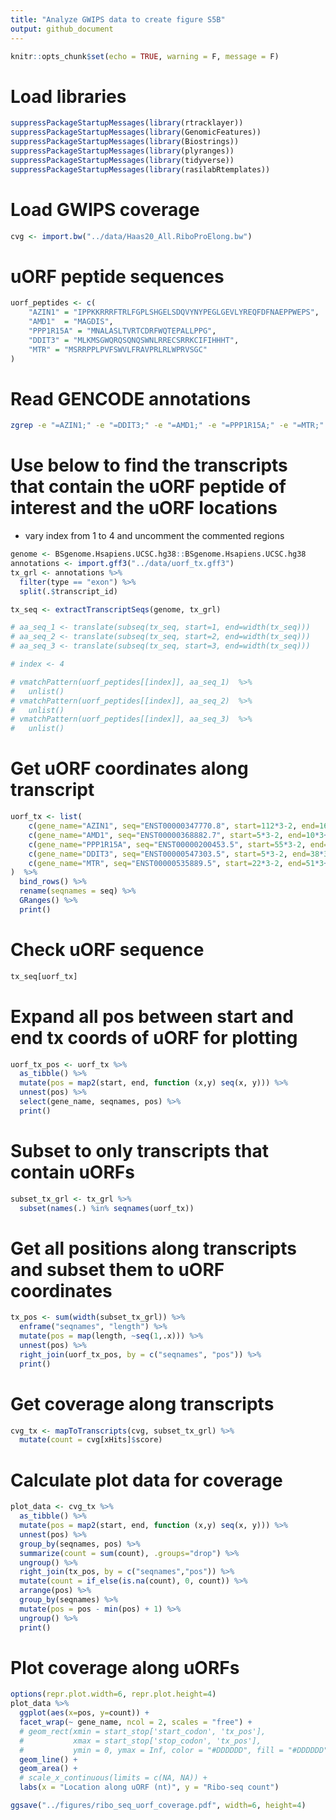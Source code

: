 ```yaml
---
title: "Analyze GWIPS data to create figure S5B"
output: github_document
---
```


```r
knitr::opts_chunk$set(echo = TRUE, warning = F, message = F)
```

# Load libraries

```r
suppressPackageStartupMessages(library(rtracklayer))
suppressPackageStartupMessages(library(GenomicFeatures))
suppressPackageStartupMessages(library(Biostrings))
suppressPackageStartupMessages(library(plyranges))
suppressPackageStartupMessages(library(tidyverse))
suppressPackageStartupMessages(library(rasilabRtemplates))
```

# Load GWIPS coverage

```r
cvg <- import.bw("../data/Haas20_All.RiboProElong.bw")
```

# uORF peptide sequences

```r
uorf_peptides <- c(
    "AZIN1" = "IPPKKRRRFTRLFGPLSHGELSDQVYNYPEGLGEVLYREQFDFNAEPPWEPS",
    "AMD1"  = "MAGDIS",
    "PPP1R15A" = "MNALASLTVRTCDRFWQTEPALLPPG",
    "DDIT3" = "MLKMSGWQRQSQNQSWNLRRECSRRKCIFIHHHT",
    "MTR" = "MSRRPPLPVFSWVLFRAVPRLRLWPRVSGC"
)
```

# Read GENCODE annotations

```bash
zgrep -e "=AZIN1;" -e "=DDIT3;" -e "=AMD1;" -e "=PPP1R15A;" -e "=MTR;" gencode.v26.annotation.gff3.gz > uorf_tx.gff3
```

# Use below to find the transcripts that contain the uORF peptide of interest and the uORF locations
 - vary index from 1 to 4 and uncomment the commented regions

```r
genome <- BSgenome.Hsapiens.UCSC.hg38::BSgenome.Hsapiens.UCSC.hg38
annotations <- import.gff3("../data/uorf_tx.gff3")
tx_grl <- annotations %>% 
  filter(type == "exon") %>% 
  split(.$transcript_id)

tx_seq <- extractTranscriptSeqs(genome, tx_grl)

# aa_seq_1 <- translate(subseq(tx_seq, start=1, end=width(tx_seq)))
# aa_seq_2 <- translate(subseq(tx_seq, start=2, end=width(tx_seq)))
# aa_seq_3 <- translate(subseq(tx_seq, start=3, end=width(tx_seq)))

# index <- 4

# vmatchPattern(uorf_peptides[[index]], aa_seq_1)  %>% 
#   unlist()
# vmatchPattern(uorf_peptides[[index]], aa_seq_2)  %>% 
#   unlist()
# vmatchPattern(uorf_peptides[[index]], aa_seq_3)  %>% 
#   unlist()
```

# Get uORF coordinates along transcript

```r
uorf_tx <- list(
    c(gene_name="AZIN1", seq="ENST00000347770.8", start=112*3-2, end=163*3+3),
    c(gene_name="AMD1", seq="ENST00000368882.7", start=5*3-2, end=10*3+3),
    c(gene_name="PPP1R15A", seq="ENST00000200453.5", start=55*3-2, end=80*3+3),
    c(gene_name="DDIT3", seq="ENST00000547303.5", start=5*3-2, end=38*3+3),
    c(gene_name="MTR", seq="ENST00000535889.5", start=22*3-2, end=51*3+3)
)  %>% 
  bind_rows() %>% 
  rename(seqnames = seq) %>% 
  GRanges() %>% 
  print()
```

# Check uORF sequence

```r
tx_seq[uorf_tx]
```

# Expand all pos between start and end tx coords of uORF for plotting

```r
uorf_tx_pos <- uorf_tx %>% 
  as_tibble() %>% 
  mutate(pos = map2(start, end, function (x,y) seq(x, y))) %>%
  unnest(pos) %>%
  select(gene_name, seqnames, pos) %>% 
  print()
```

# Subset to only transcripts that contain uORFs

```r
subset_tx_grl <- tx_grl %>% 
  subset(names(.) %in% seqnames(uorf_tx))
```

# Get all positions along transcripts and subset them to uORF coordinates

```r
tx_pos <- sum(width(subset_tx_grl)) %>% 
  enframe("seqnames", "length") %>% 
  mutate(pos = map(length, ~seq(1,.x))) %>% 
  unnest(pos) %>% 
  right_join(uorf_tx_pos, by = c("seqnames", "pos")) %>% 
  print()
```

# Get coverage along transcripts

```r
cvg_tx <- mapToTranscripts(cvg, subset_tx_grl) %>% 
  mutate(count = cvg[xHits]$score)
```

# Calculate plot data for coverage

```r
plot_data <- cvg_tx %>%
  as_tibble() %>%
  mutate(pos = map2(start, end, function (x,y) seq(x, y))) %>%
  unnest(pos) %>%
  group_by(seqnames, pos) %>% 
  summarize(count = sum(count), .groups="drop") %>% 
  ungroup() %>% 
  right_join(tx_pos, by = c("seqnames","pos")) %>% 
  mutate(count = if_else(is.na(count), 0, count)) %>% 
  arrange(pos) %>% 
  group_by(seqnames) %>% 
  mutate(pos = pos - min(pos) + 1) %>% 
  ungroup() %>% 
  print()
```

# Plot coverage along uORFs

```r
options(repr.plot.width=6, repr.plot.height=4)
plot_data %>%
  ggplot(aes(x=pos, y=count)) +
  facet_wrap(~ gene_name, ncol = 2, scales = "free") +
  # geom_rect(xmin = start_stop['start_codon', 'tx_pos'],
  #           xmax = start_stop['stop_codon', 'tx_pos'],
  #           ymin = 0, ymax = Inf, color = "#DDDDDD", fill = "#DDDDDD") +
  geom_line() +
  geom_area() +
  # scale_x_continuous(limits = c(NA, NA)) +
  labs(x = "Location along uORF (nt)", y = "Ribo-seq count")

ggsave("../figures/ribo_seq_uorf_coverage.pdf", width=6, height=4)
```